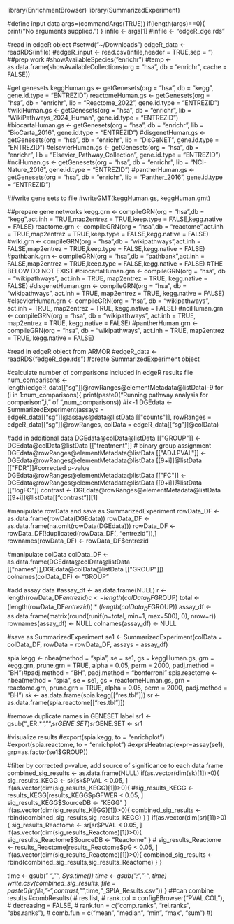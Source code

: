 library(EnrichmentBrowser)
library(SummarizedExperiment)

#define input data
args=(commandArgs(TRUE))
if(length(args)==0){
  print("No arguments supplied.")
}
infile <- args[1]
#infile <- "edgeR_dge.rds"

#read in edgeR object
#setwd("~/Downloads")
edgeR_data <- readRDS(infile)
#edgeR_input <- read.csv(infile,header = TRUE,sep = "\t")
##prep work
#showAvailableSpecies("enrichr")
#temp <- as.data.frame(showAvailableCollections(org = "hsa", db = "enrichr", cache = FALSE))

#get genesets
keggHuman.gs <- getGenesets(org = "hsa", db = "kegg", gene.id.type = "ENTREZID")
reactomeHuman.gs <- getGenesets(org = "hsa", db = "enrichr", lib = "Reactome_2022", gene.id.type = "ENTREZID")
#wikiHuman.gs <- getGenesets(org = "hsa", db = "enrichr", lib = "WikiPathways_2024_Human", gene.id.type = "ENTREZID")
#biocartaHuman.gs <- getGenesets(org = "hsa", db = "enrichr", lib = "BioCarta_2016", gene.id.type = "ENTREZID")
#disgenetHuman.gs <- getGenesets(org = "hsa", db = "enrichr", lib = "DisGeNET", gene.id.type = "ENTREZID")
#elsevierHuman.gs <- getGenesets(org = "hsa", db = "enrichr", lib = "Elsevier_Pathway_Collection", gene.id.type = "ENTREZID")
#nciHuman.gs <- getGenesets(org = "hsa", db = "enrichr", lib = "NCI-Nature_2016", gene.id.type = "ENTREZID")
#pantherHuman.gs <- getGenesets(org = "hsa", db = "enrichr", lib = "Panther_2016", gene.id.type = "ENTREZID")

##write gene sets to file
#writeGMT(keggHuman.gs, keggHuman.gmt)

##prepare gene networks
kegg.grn <- compileGRN(org = "hsa",db = "kegg",act.inh = TRUE,map2entrez = TRUE,keep.type = FALSE,kegg.native = FALSE)
reactome.grn <- compileGRN(org = "hsa",db = "reactome",act.inh = TRUE,map2entrez = TRUE,keep.type = FALSE,kegg.native = FALSE)
#wiki.grn <- compileGRN(org = "hsa",db = "wikipathways",act.inh = FALSE,map2entrez = TRUE,keep.type = FALSE,kegg.native = FALSE)
#pathbank.grn <- compileGRN(org = "hsa",db = "pathbank",act.inh = FALSE,map2entrez = TRUE,keep.type = FALSE,kegg.native = FALSE)
#THE BELOW DO NOT EXIST
#biocartaHuman.grn <- compileGRN(org = "hsa", db = "wikipathways", act.inh = TRUE, map2entrez = TRUE, kegg.native = FALSE)
#disgenetHuman.grn <- compileGRN(org = "hsa", db = "wikipathways", act.inh = TRUE, map2entrez = TRUE, kegg.native = FALSE)
#elsevierHuman.grn <- compileGRN(org = "hsa", db = "wikipathways", act.inh = TRUE, map2entrez = TRUE, kegg.native = FALSE)
#nciHuman.grn <- compileGRN(org = "hsa", db = "wikipathways", act.inh = TRUE, map2entrez = TRUE, kegg.native = FALSE)
#pantherHuman.grn <- compileGRN(org = "hsa", db = "wikipathways", act.inh = TRUE, map2entrez = TRUE, kegg.native = FALSE)

#read in edgeR object from ARMOR
#edgeR_data <- readRDS("edgeR_dge.rds")
#create SummarizedExperiment object

#calculate number of comparisons included in edgeR results file
num_comparisons <- length(edgeR_data[["sg"]]@rowRanges@elementMetadata@listData)-9
for (i in 1:num_comparisons){
  print(paste0("Running pathway analysis for comparison ",i," of ",num_comparisons))
  #i<-1
  DGEdata <- SummarizedExperiment(assays = edgeR_data[["sg"]]@assays@data@listData[["counts"]], rowRanges = edgeR_data[["sg"]]@rowRanges, colData = edgeR_data[["sg"]]@colData)
  
  #add in additional data
  DGEdata@colData@listData[["GROUP"]] <- DGEdata@colData@listData[["treatment"]] # binary group assignment
  DGEdata@rowRanges@elementMetadata@listData[["ADJ.PVAL"]] <- DGEdata@rowRanges@elementMetadata@listData[[9+i]]@listData[["FDR"]]#corrected p-value
  DGEdata@rowRanges@elementMetadata@listData[["FC"]] <- DGEdata@rowRanges@elementMetadata@listData[[9+i]]@listData[["logFC"]]
  contrast <- DGEdata@rowRanges@elementMetadata@listData[[9+i]]@listData[["contrast"]][1]
  
  #manipulate rowData and save as SummarizedExperiment
  rowData_DF <- as.data.frame(rowData(DGEdata))
  rowData_DF <- as.data.frame(na.omit(rowData(DGEdata)))
  rowData_DF <- rowData_DF[!duplicated(rowData_DF[, "entrezid"]),]
  rownames(rowData_DF) <- rowData_DF$entrezid
  
  #manipulate colData
  colData_DF <- as.data.frame(DGEdata@colData@listData[["names"]],DGEdata@colData@listData[["GROUP"]])
  colnames(colData_DF) <- "GROUP"
  
  #add assay data
  #assay_df <- as.data.frame(NULL)
  r <- length(rowData_DF$entrezid)
  c <- length(colData_DF$GROUP)
  total <- (length(rowData_DF$entrezid))*(length(colData_DF$GROUP))
  assay_df <- as.data.frame(matrix(round(runif(n=total, min=1, max=500), 0), nrow=r))
  rownames(assay_df) <- NULL
  colnames(assay_df) <- NULL
  
  #save as SummarizedExperiment
  se1 <- SummarizedExperiment(colData = colData_DF, rowData = rowData_DF, assays = assay_df)
  
  spia.kegg <- nbea(method = "spia", se = se1, gs = keggHuman.gs, grn = kegg.grn, prune.grn = TRUE, alpha = 0.05, perm = 2000, padj.method = "BH")#padj.method = "BH", padj.method = "bonferroni" 
  spia.reactome <- nbea(method = "spia", se = se1, gs = reactomeHuman.gs, grn = reactome.grn, prune.grn = TRUE, alpha = 0.05, perm = 2000, padj.method = "BH")
  sk <- as.data.frame(spia.kegg[["res.tbl"]])
  sr <- as.data.frame(spia.reactome[["res.tbl"]])
  
  #remove duplicate names in GENESET label
  sr1 <- gsub("_ER.*","",sr$GENE.SET)
  sr$GENE.SET <- sr1
  
  #visualize results
  #export(spia.kegg, to = "enrichplot")
  #export(spia.reactome, to = "enrichplot")
  #exprsHeatmap(expr=assay(se1), grp=as.factor(se1$GROUP))
  
  #filter by corrected p-value, add source of significance to each data frame
  combined_sig_results <- as.data.frame(NULL)
  if(as.vector(dim(sk)[1])>0){
    sig_results_KEGG <- sk[sk$PVAL < 0.05, ]
    if(as.vector(dim(sig_results_KEGG)[1])>0){
      #sig_results_KEGG <- results_KEGG[results_KEGG$pGFWER < 0.05, ]
      sig_results_KEGG$SourceDB <- "KEGG"
    }
    if(as.vector(dim(sig_results_KEGG)[1])>0){
      combined_sig_results <- rbind(combined_sig_results,sig_results_KEGG)
    }
  }
  if(as.vector(dim(sr)[1])>0){
    sig_results_Reactome <- sr[sr$PVAL < 0.05, ]
    if(as.vector(dim(sig_results_Reactome)[1])>0){
      sig_results_Reactome$SourceDB <- "Reactome"
    }
    #  sig_results_Reactome <- results_Reactome[results_Reactome$pG < 0.05, ]
    if(as.vector(dim(sig_results_Reactome)[1])>0){
      combined_sig_results <- rbind(combined_sig_results,sig_results_Reactome)
    }
  }
  
  time <- gsub(" ", "_", Sys.time())
  time <- gsub(":", "-", time)
write.csv(combined_sig_results, file = paste0(infile,"-",contrast,"_",time,"_SPIA_Results.csv"))
}
##can combine results
#combResults(
#  res.list,
#  rank.col = configEBrowser("PVAL.COL"),
#  decreasing = FALSE,
#  rank.fun = c("comp.ranks", "rel.ranks", "abs.ranks"),
#  comb.fun = c("mean", "median", "min", "max", "sum")
#)
